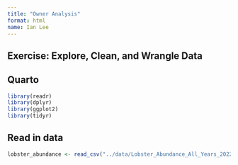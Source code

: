 ```yaml
---
title: "Owner Analysis"
format: html
name: Ian Lee
---
```


## Exercise: Explore, Clean, and Wrangle Data

## Quarto

```r
library(readr)
library(dplyr)
library(ggplot2)
library(tidyr)
```

## Read in data
```r
lobster_abundance <- read_csv("../data/Lobster_Abundance_All_Years_20220829.csv")
```
